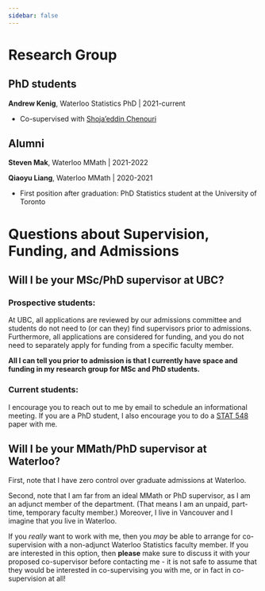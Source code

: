 ```yaml
---
sidebar: false
---
```


# Research Group 

## PhD students

**Andrew Kenig**, Waterloo Statistics PhD |  2021-current 

- Co-supervised with [Shoja'eddin Chenouri](https://uwaterloo.ca/statistics-and-actuarial-science/people-profiles/shojaeddin-chenouri)

## Alumni

**Steven Mak**, Waterloo MMath | 2021-2022 

**Qiaoyu Liang**, Waterloo MMath |  2020-2021 

- First position after graduation: PhD Statistics student at the University of Toronto

# Questions about Supervision, Funding, and Admissions

## Will I be your MSc/PhD supervisor at UBC?  

### Prospective students:

At UBC, all applications are reviewed by our admissions committee and students do not need to (or can they) find supervisors prior to admissions. Furthermore, all applications are considered for funding, and you do not need to separately apply for funding from a specific faculty member. 

**All I can tell you prior to admission is that I currently have space and funding in my research group for MSc and PhD students. **

### Current students: 

I encourage you to reach out to me by email to schedule an informational meeting. If you are a PhD student, I also encourage you to do a [STAT 548](STAT548.qmd) paper with me. 

## Will I be your MMath/PhD supervisor at Waterloo? 

First, note that I have zero control over graduate admissions at Waterloo. 

Second, note that I am far from an ideal MMath or PhD supervisor, as I am an adjunct member of the department. (That means I am an unpaid, part-time, temporary faculty member.) Moreover, I live in Vancouver and I imagine that you live in Waterloo.

If you *really* want to work with me, then you *may* be able to arrange for co-supervision with a non-adjunct Waterloo Statistics faculty member. If you are interested in this option, then **please** make sure to discuss it with your proposed co-supervisor before contacting me - it is not safe to assume that they would be interested in co-supervising you with me, or in fact in co-supervision at all! 